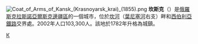 [[File:Coat_of_Arms_of_Kansk_(Krasnoyarsk_krai)_(1855).png|right]]
'''坎斯克'''（{{lang|ru|Канск}}）是[[俄羅斯|俄羅斯]][[克拉斯諾亞爾斯克邊疆區|克拉斯諾亞爾斯克邊疆區]]的一個城市，位於[[坎河|坎河]]（[[葉尼塞河|葉尼塞河]]右支）畔和[[西伯利亞鐵路|西伯利亞鐵路]]交界處。2002年人口103,300人。該地於1782年升格為城鎮。
{{Wikivoyage|坎斯克}}
{{coord|58|14|9|N|92|28|58|E|display=title}}
{{克拉斯諾亞爾斯克邊疆區城市}}

[[Category:克拉斯諾亞爾斯克邊疆區城市|К]]